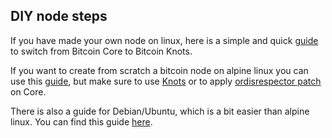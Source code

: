 ## DIY node steps

If you have made your own node on linux, here is a simple and quick [guide](https://jesterhodl.com/raspibolt-replacing-bitcoin-core-with-knots/) to switch from Bitcoin Core to Bitcoin Knots.

If you want to create from scratch a bitcoin node on alpine linux you can use this [guide](https://microbolt.guide/en-US), but make sure to use [Knots](https://microbolt.guide/en-US/bitcoin/bitcoin-client/bitcoin-knots) or to apply [ordisrespector patch](https://microbolt.guide/en-US/bitcoin/bitcoin-client/bitcoin-core#apply-patches) on Core.

There is also a guide for Debian/Ubuntu, which is a bit easier than alpine linux. You can find this guide [here](https://scratch-knots.orangepill.ovh).